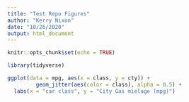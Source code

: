 ```yaml
---
title: "Test Repo Figures"
author: "Kerry Nixon"
date: "10/26/2020"
output: html_document
---
```


```r
knitr::opts_chunk$set(echo = TRUE)

library(tidyverse)
```

```r
ggplot(data = mpg, aes(x = class, y = cty)) +
         geom_jitter(aes(color = class), alpha = 0.5) +
  labs(x = "car class", y = "City Gas mielage (mpg)")
```

